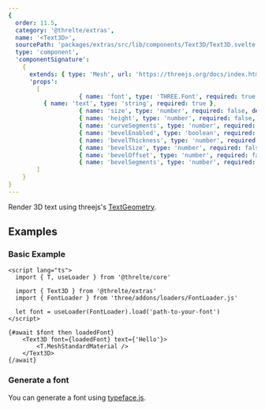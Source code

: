 ```yaml
---
{
  order: 11.5,
  category: '@threlte/extras',
  name: '<Text3D>',
  sourcePath: 'packages/extras/src/lib/components/Text3D/Text3D.svelte',
  type: 'component',
  'componentSignature':
    {
      extends: { type: 'Mesh', url: 'https://threejs.org/docs/index.html#api/en/objects/Mesh' },
      'props':
        [
					{ name: 'font', type: 'THREE.Font', required: true },
          { name: 'text', type: 'string', required: true },
					{ name: 'size', type: 'number', required: false, default: '100' },
					{ name: 'height', type: 'number', required: false, default: '50' },
					{ name: 'curveSegments', type: 'number', required: false, default: '12' },
					{ name: 'bevelEnabled', type: 'boolean', required: false, default: 'false' },
					{ name: 'bevelThickness', type: 'number', required: false, default: '10' },
					{ name: 'bevelSize', type: 'number', required: false, default: '8' },
					{ name: 'bevelOffset', type: 'number', required: false, default: '0' },
					{ name: 'bevelSegments', type: 'number', required: false, default: '3' }
        ]
    }
}
---
```


Render 3D text using threejs's [TextGeometry](https://threejs.org/docs/index.html#examples/en/geometries/TextGeometry).

<Example path="extras/text-3d" />

## Examples

### Basic Example

```svelte title="Billboard.svelte"
<script lang="ts">
  import { T, useLoader } from '@threlte/core'

  import { Text3D } from '@threlte/extras'
  import { FontLoader } from 'three/addons/loaders/FontLoader.js'

  let font = useLoader(FontLoader).load('path-to-your-font')
</script>

{#await $font then loadedFont}
	<Text3D font={loadedFont} text={'Hello'}>
		<T.MeshStandardMaterial />
	</Text3D>
{/await}
```

### Generate a font

You can generate a font using [typeface.js](https://gero3.github.io/facetype.js/).
